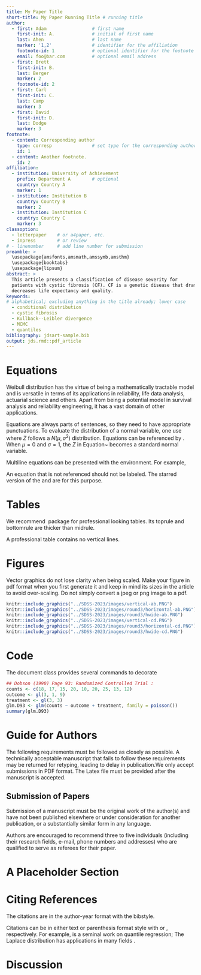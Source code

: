 ```yaml
---
title: My Paper Title
short-title: My Paper Running Title # running title
author:
  - first: Adam                 # first name
    first-init: A.              # initial of first name
    last: Ahen                  # last name
    marker: '1,2'               # identifier for the affiliation
    footnote-id: 1              # optional identifier for the footnote
    email: foo@bar.com          # optional email address
  - first: Brett
    first-init: B.
    last: Berger
    marker: 2
    footnote-id: 2
  - first: Carl
    first-init: C.
    last: Camp
    marker: 3
  - first: David
    first-init: D.
    last: Dodge
    marker: 3
footnote:
  - content: Corresponding author
    type: corresp               # set type for the corresponding author
    id: 1
  - content: Another footnote.
    id: 2
affiliation:
  - institution: University of Achievement
    prefix: Department A        # optional
    country: Country A
    marker: 1
  - institution: Institution B
    country: Country B
    marker: 2
  - institution: Institution C
    country: Country C
    marker: 3
classoption:
  - letterpaper    # or a4paper, etc.
  - inpress        # or review
# - linenumber     # add line number for submission
preamble: >
  \usepackage{amsfonts,amsmath,amssymb,amsthm}
  \usepackage{booktabs}
  \usepackage{lipsum}
abstract: >
  This article presents a classification of disease severity for
  patients with cystic fibrosis (CF). CF is a genetic disease that dramatically
  decreases life expectancy and quality.
keywords:
# alphabetical; excluding anything in the title already; lower case
  - conditional distribution
  - cystic fibrosis
  - Kullback--Leibler divergence
  - MCMC
  - quantiles
bibliography: jdsart-sample.bib
output: jds.rmd::pdf_article
---
```



# Equations

Weibull distribution has the virtue of being a mathematically tractable model
and is versatile in terms of its applications in reliability, life data
analysis, actuarial science and others. Apart from being a potential model in
survival analysis and reliability engineering, it has a vast domain of other
applications.

Equations are always parts of sentences, so they need to have
appropriate punctuations. To evaluate the distribution of a normal
variable, one use
\begin{equation}
  \label{eq:cdf}
  \Pr(Z \le t) = \Phi\left(\frac{Z - \mu}{\sigma} \right),
\end{equation}
where $Z$ follows a $N(\mu, \sigma^2)$ distribution.
Equations can be referenced by \texttt{$\backslash$eqref}.
When $\mu = 0$ and $\sigma = 1$, the $Z$ in Equation~\eqref{eq:cdf}
becomes a standard normal variable.


Multiline equations can be presented with the \texttt{align}
environment. For example,
\begin{align*}
  g_{\mu}(\phi) = 0,\\
  g_{\mu}(X) = 1.
\end{align*}


An equation that is not referenced should not be labeled. The starred
version of the \texttt{equation} and \texttt{align} are for this purpose.


# Tables

We recommend \LaTeX\ package \texttt{booktabs} for professional
looking tables. Its toprule and bottomrule are thicker than midrule.

A professional table contains no vertical lines.


# Figures

Vector graphics do not lose clarity when being scaled. Make your
figure in pdf format when you first generate it and keep in mind its
sizes in the article to avoid over-scaling. Do not simply convert a
jpeg or png image to a pdf.

```r

knitr::include_graphics("../SDSS-2023/images/vertical-ab.PNG")
knitr::include_graphics("../SDSS-2023/images/round3/horizontal-ab.PNG")
knitr::include_graphics("../SDSS-2023/images/round3/hwide-ab.PNG")
knitr::include_graphics("../SDSS-2023/images/vertical-cd.PNG")
knitr::include_graphics("../SDSS-2023/images/round3/horizontal-cd.PNG")
knitr::include_graphics("../SDSS-2023/images/round3/hwide-cd.PNG")

```

# Code

The document class \texttt{jds} provides several commands to decorate
\begin{itemize}
\item inline code, such as \code{print("Hello world!")};
\item programming language, such as \proglang{R}, \proglang{Python}, and
  \proglang{C++};
\item software package, such as \pkg{stats}, \pkg{utils}.
\end{itemize}

```r
## Dobson (1990) Page 93: Randomized Controlled Trial :
counts <- c(18, 17, 15, 20, 10, 20, 25, 13, 12)
outcome <- gl(3, 1, 9)
treatment <- gl(3, 3)
glm.D93 <- glm(counts ~ outcome + treatment, family = poisson())
summary(glm.D93)
```

# Guide for Authors

The following requirements must be followed as closely as possible. A
technically acceptable manuscript that fails to follow these requirements may be
returned for retyping, leading to delay in publication.We only accept
submissions in PDF format. The Latex file must be provided after the manuscript
is accepted.

## Submission of Papers

Submission of a manuscript must be the original work of the author(s) and have
not been published elsewhere or under consideration for another publication, or
a substantially similar form in any language.

Authors are encouraged to recommend three to five individuals (including their
research fields, e-mail, phone numbers and addresses) who are qualified to serve
as referees for their paper.


# A Placeholder Section

\lipsum[4-7]

# Citing References

The citations are in the author-year format with the
\texttt{jds} bibstyle.

<!-- A bibfile contains all the citations in -->
<!-- bibtex format is prepared (see \texttt{JDSbib.bib}). Some characters -->
<!-- in the title of the references needs to be protected so that the style -->
<!-- file does not alter it. For example, in the bibtex entry for -->
<!-- \citet{Pozd:etal:2017}, the ``B'' in ``Brownian'' and the ``E'' in -->
<!-- ``estimation''  following the colon are protected. -->
<!-- A book reference \citep[e;g.,][]{Kotz2001} should have an address field. -->


Citations can be in either text or parenthesis format style with
\texttt{$\backslash$citet} or \texttt{$\backslash$citep},
respectively. For example, \citet{KoenkerBassett1978} is a seminal
work on quantile regression; The Laplace distribution has applications
in many fields \citep{Kotz2001}.


# Discussion

\lipsum[1-3]

